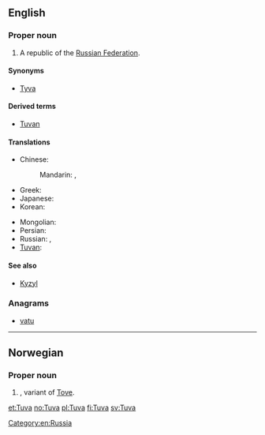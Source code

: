 {{wikipedia}}
==English==

===Proper noun===
{{en-proper noun}}

# A republic of the [[Russian Federation]].

====Synonyms====
* [[Tyva]]

====Derived terms====
* [[Tuvan]]

====Translations====
{{trans-top|Tuva, Russia}}
* Chinese:
*: Mandarin: {{t|cmn|圖瓦|sc=Hani}}, {{t|cmn|图瓦|tr=Túwǎ|sc=Hani}}
* Greek: {{t|el|Τιβά|f|tr=Tivá}}
* Japanese: {{t|ja|トゥヴァ|tr=Tūva}}
* Korean: {{t|ko|투바|tr=Tuba|sc=Hang}}
{{trans-mid}}
* Mongolian: {{t|mn|Тува|tr=Tuvá|sc=Cyrl|xs=Mongolian}}
* Persian: {{t|fa|توفا|f|tr=tuufa}}
* Russian: {{t|ru|Тува|f|tr=Tuvá}},  {{t-|ru|Тыва|f|tr=Tyvá}}
* [[Tuvan]]: {{tø|tyv|Тыва|tr=Tyvá}}
{{trans-bottom}}

====See also====
* [[Kyzyl]]

===Anagrams===
* [[vatu#English|vatu]]

[[Category:en:Russia]]

----

==Norwegian==

===Proper noun===
{{infl|no|proper noun}}

# {{given name|female|lang=no}}, variant of [[Tove]].

[[et:Tuva]]
[[no:Tuva]]
[[pl:Tuva]]
[[fi:Tuva]]
[[sv:Tuva]]